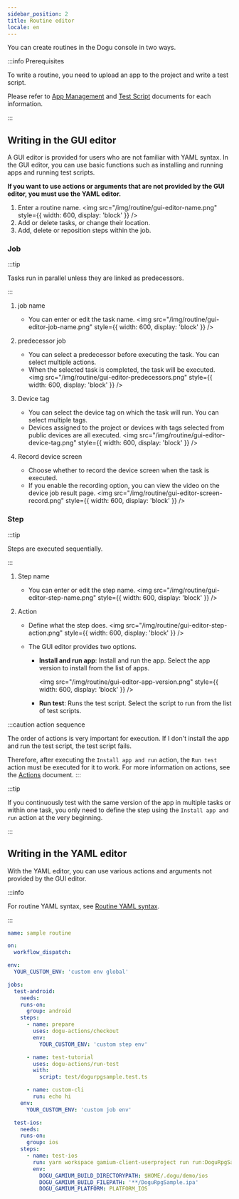 ```yaml
---
sidebar_position: 2
title: Routine editor
locale: en
---
```


You can create routines in the Dogu console in two ways.

:::info Prerequisites

To write a routine, you need to upload an app to the project and write a test script.

Please refer to [App Management](/management/project/app) and [Test Script](/test-script/about) documents for each information.

:::

## Writing in the GUI editor

A GUI editor is provided for users who are not familiar with YAML syntax. In the GUI editor, you can use basic functions such as installing and running apps and running test scripts.

**If you want to use actions or arguments that are not provided by the GUI editor, you must use the YAML editor.**

1. Enter a routine name.
   <img
     src="/img/routine/gui-editor-name.png"
     style={{ width: 600, display: 'block' }}
   />
2. Add or delete tasks, or change their location.
3. Add, delete or reposition steps within the job.

### Job

:::tip

Tasks run in parallel unless they are linked as predecessors.

:::

1. job name
   - You can enter or edit the task name.
     <img
       src="/img/routine/gui-editor-job-name.png"
       style={{ width: 600, display: 'block' }}
     />
2. predecessor job

   - You can select a predecessor before executing the task. You can select multiple actions.
   - When the selected task is completed, the task will be executed.
     <img
       src="/img/routine/gui-editor-predecessors.png"
       style={{ width: 600, display: 'block' }}
     />

3. Device tag
   - You can select the device tag on which the task will run. You can select multiple tags.
   - Devices assigned to the project or devices with tags selected from public devices are all executed.
     <img
       src="/img/routine/gui-editor-device-tag.png"
       style={{ width: 600, display: 'block' }}
     />
4. Record device screen
   - Choose whether to record the device screen when the task is executed.
   - If you enable the recording option, you can view the video on the device job result page.
     <img
       src="/img/routine/gui-editor-screen-record.png"
       style={{ width: 600, display: 'block' }}
     />

### Step

:::tip

Steps are executed sequentially.

:::

1. Step name
   - You can enter or edit the step name.
     <img
       src="/img/routine/gui-editor-step-name.png"
       style={{ width: 600, display: 'block' }}
     />
2. Action

   - Define what the step does.
     <img
       src="/img/routine/gui-editor-step-action.png"
       style={{ width: 600, display: 'block' }}
     />
   - The GUI editor provides two options.

     - **Install and run app**: Install and run the app. Select the app version to install from the list of apps.

       <img
         src="/img/routine/gui-editor-app-version.png"
         style={{ width: 600, display: 'block' }}
       />

     - **Run test**: Runs the test script. Select the script to run from the list of test scripts.

:::caution action sequence

The order of actions is very important for execution. If I don't install the app and run the test script, the test script fails.

Therefore, after executing the `Install app and run` action, the `Run test` action must be executed for it to work. For more information on actions, see the [Actions](./actions/about) document.
:::

:::tip

If you continuously test with the same version of the app in multiple tasks or within one task, you only need to define the step using the `Install app and run` action at the very beginning.

:::

## Writing in the YAML editor

With the YAML editor, you can use various actions and arguments not provided by the GUI editor.

:::info

For routine YAML syntax, see [Routine YAML syntax](./syntax).

:::

```yaml title="example.yaml"
name: sample routine

on:
  workflow_dispatch:

env:
  YOUR_CUSTOM_ENV: 'custom env global'

jobs:
  test-android:
    needs:
    runs-on:
      group: android
    steps:
      - name: prepare
        uses: dogu-actions/checkout
        env:
          YOUR_CUSTOM_ENV: 'custom step env'

      - name: test-tutorial
        uses: dogu-actions/run-test
        with:
          script: test/dogurpgsample.test.ts

      - name: custom-cli
        run: echo hi
    env:
      YOUR_CUSTOM_ENV: 'custom job env'

  test-ios:
    needs:
    runs-on:
      group: ios
    steps:
      - name: test-ios
        run: yarn workspace gamium-client-userproject run run:DoguRpgSample
        env:
          DOGU_GAMIUM_BUILD_DIRECTORYPATH: $HOME/.dogu/demo/ios
          DOGU_GAMIUM_BUILD_FILEPATH: '**/DoguRpgSample.ipa'
          DOGU_GAMIUM_PLATFORM: PLATFORM_IOS
```
